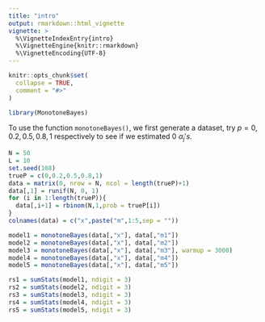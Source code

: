 ```yaml
---
title: "intro"
output: rmarkdown::html_vignette
vignette: >
  %\VignetteIndexEntry{intro}
  %\VignetteEngine{knitr::rmarkdown}
  %\VignetteEncoding{UTF-8}
---
```


```r
knitr::opts_chunk$set(
  collapse = TRUE,
  comment = "#>"
)
```


```r
library(MonotoneBayes)
```

To use the function `monotoneBayes()`, we first generate a dataset, try $p = 0, 0.2, 0.5, 0.8, 1$ respectively to see if we estimated 0 $\alpha_j's$.

```r
N = 50
L = 10
set.seed(108)
trueP = c(0,0.2,0.5,0.8,1)
data = matrix(0, nrow = N, ncol = length(trueP)+1)
data[,1] = runif(N, 0, 1)
for (i in 1:length(trueP)){
  data[,i+1] = rbinom(N,1,prob = trueP[i])
}
colnames(data) = c("x",paste("m",1:5,sep = ""))

model1 = monotoneBayes(data[,"x"], data[,"m1"])
model2 = monotoneBayes(data[,"x"], data[,"m2"])
model3 = monotoneBayes(data[,"x"], data[,"m3"], warmup = 3000)
model4 = monotoneBayes(data[,"x"], data[,"m4"])
model5 = monotoneBayes(data[,"x"], data[,"m5"])

rs1 = sumStats(model1, ndigit = 3)
rs2 = sumStats(model2, ndigit = 3)
rs3 = sumStats(model3, ndigit = 3)
rs4 = sumStats(model4, ndigit = 3)
rs5 = sumStats(model5, ndigit = 3)
```



